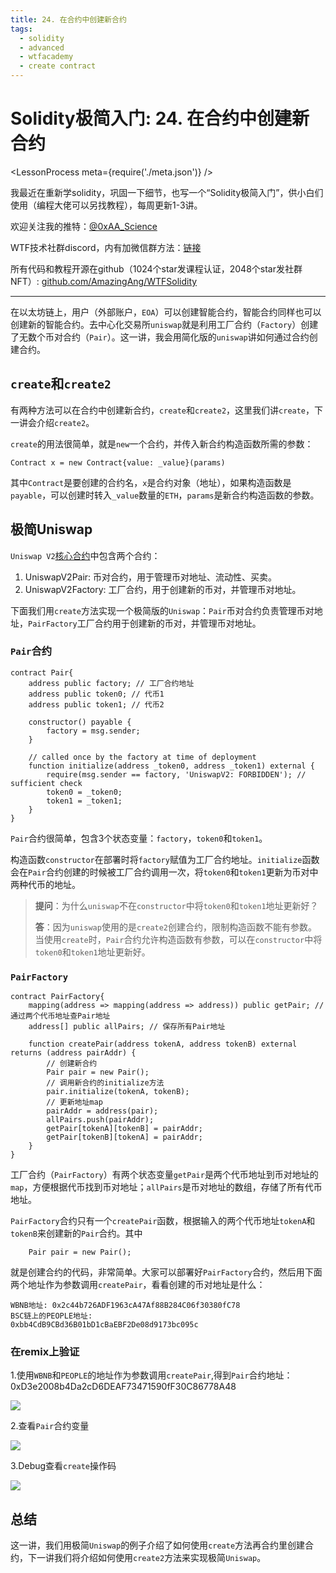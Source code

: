 ```yaml
---
title: 24. 在合约中创建新合约
tags:
  - solidity
  - advanced
  - wtfacademy
  - create contract
---
```


# Solidity极简入门: 24. 在合约中创建新合约
<LessonProcess meta={require('./meta.json')} />

我最近在重新学solidity，巩固一下细节，也写一个“Solidity极简入门”，供小白们使用（编程大佬可以另找教程），每周更新1-3讲。

欢迎关注我的推特：[@0xAA_Science](https://twitter.com/0xAA_Science)

WTF技术社群discord，内有加微信群方法：[链接](https://discord.gg/5akcruXrsk)

所有代码和教程开源在github（1024个star发课程认证，2048个star发社群NFT）: [github.com/AmazingAng/WTFSolidity](https://github.com/AmazingAng/WTFSolidity)

-----

在以太坊链上，用户（外部账户，`EOA`）可以创建智能合约，智能合约同样也可以创建新的智能合约。去中心化交易所`uniswap`就是利用工厂合约（`Factory`）创建了无数个币对合约（`Pair`）。这一讲，我会用简化版的`uniswap`讲如何通过合约创建合约。

## `create`和`create2`
有两种方法可以在合约中创建新合约，`create`和`create2`，这里我们讲`create`，下一讲会介绍`create2`。

`create`的用法很简单，就是`new`一个合约，并传入新合约构造函数所需的参数：
```solidity
Contract x = new Contract{value: _value}(params)
```

其中`Contract`是要创建的合约名，`x`是合约对象（地址），如果构造函数是`payable`，可以创建时转入`_value`数量的`ETH`，`params`是新合约构造函数的参数。

## 极简Uniswap
`Uniswap V2`[核心合约](https://github.com/Uniswap/v2-core/tree/master/contracts)中包含两个合约：

1. UniswapV2Pair: 币对合约，用于管理币对地址、流动性、买卖。
2. UniswapV2Factory: 工厂合约，用于创建新的币对，并管理币对地址。

下面我们用`create`方法实现一个极简版的`Uniswap`：`Pair`币对合约负责管理币对地址，`PairFactory`工厂合约用于创建新的币对，并管理币对地址。

###  `Pair`合约

```solidity
contract Pair{
    address public factory; // 工厂合约地址
    address public token0; // 代币1
    address public token1; // 代币2

    constructor() payable {
        factory = msg.sender;
    }

    // called once by the factory at time of deployment
    function initialize(address _token0, address _token1) external {
        require(msg.sender == factory, 'UniswapV2: FORBIDDEN'); // sufficient check
        token0 = _token0;
        token1 = _token1;
    }
}
```
`Pair`合约很简单，包含3个状态变量：`factory`，`token0`和`token1`。

构造函数`constructor`在部署时将`factory`赋值为工厂合约地址。`initialize`函数会在`Pair`合约创建的时候被工厂合约调用一次，将`token0`和`token1`更新为币对中两种代币的地址。

> **提问**：为什么`uniswap`不在`constructor`中将`token0`和`token1`地址更新好？
>
> **答**：因为`uniswap`使用的是`create2`创建合约，限制构造函数不能有参数。当使用`create`时，`Pair`合约允许构造函数有参数，可以在`constructor`中将`token0`和`token1`地址更新好。

### `PairFactory`
```solidity
contract PairFactory{
    mapping(address => mapping(address => address)) public getPair; // 通过两个代币地址查Pair地址
    address[] public allPairs; // 保存所有Pair地址

    function createPair(address tokenA, address tokenB) external returns (address pairAddr) {
        // 创建新合约
        Pair pair = new Pair(); 
        // 调用新合约的initialize方法
        pair.initialize(tokenA, tokenB);
        // 更新地址map
        pairAddr = address(pair);
        allPairs.push(pairAddr);
        getPair[tokenA][tokenB] = pairAddr;
        getPair[tokenB][tokenA] = pairAddr;
    }
}
```
工厂合约（`PairFactory`）有两个状态变量`getPair`是两个代币地址到币对地址的`map`，方便根据代币找到币对地址；`allPairs`是币对地址的数组，存储了所有代币地址。

`PairFactory`合约只有一个`createPair`函数，根据输入的两个代币地址`tokenA`和`tokenB`来创建新的`Pair`合约。其中
```solidity
    Pair pair = new Pair(); 
```
就是创建合约的代码，非常简单。大家可以部署好`PairFactory`合约，然后用下面两个地址作为参数调用`createPair`，看看创建的币对地址是什么：
```
WBNB地址: 0x2c44b726ADF1963cA47Af88B284C06f30380fC78
BSC链上的PEOPLE地址:
0xbb4CdB9CBd36B01bD1cBaEBF2De08d9173bc095c
```

### 在remix上验证

1.使用`WBNB`和`PEOPLE`的地址作为参数调用`createPair`,得到`Pair`合约地址：0xD3e2008b4Da2cD6DEAF73471590fF30C86778A48

![](./img/24-1.png)

2.查看`Pair`合约变量

![](./img/24-2.png)

3.Debug查看`create`操作码

![](./img/24-3.png)

## 总结
这一讲，我们用极简`Uniswap`的例子介绍了如何使用`create`方法再合约里创建合约，下一讲我们将介绍如何使用`create2`方法来实现极简`Uniswap`。
